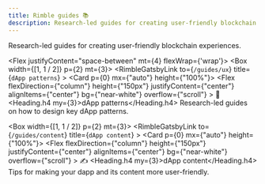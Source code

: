 ```yaml
---
title: Rimble guides 📚
description: Research-led guides for creating user-friendly blockchain experiences
---
```


Research-led guides for creating user-friendly blockchain experiences.

<Flex justifyContent="space-between" mt={4} flexWrap={'wrap'}>
  <Box width={[1, 1 / 2]} p={2} mt={3}>
    <RimbleGatsbyLink
      to={`/guides/ux`}
      title={`dApp patterns`}
    >
      <Card p={0} mx={"auto"} height={"100%"}>
        <Flex flexDirection={"column"}
          height={"150px"}
          justifyContent={"center"}
          alignItems={"center"}
          bg={"near-white"}
          overflow={"scroll"}
        >
          <Text fontSize={6}>🎨</Text>
        </Flex>
        <Box
          px={4}
          py={3}
          borderTop={1}
          borderWidth={3}
          borderColor="primary-light"
        >
          <Heading.h4 my={3}>dApp patterns</Heading.h4>
          <Text mb={3} color="text">Research-led guides on how to design key dApp patterns.</Text>
        </Box>
      </Card>
    </RimbleGatsbyLink>
  </Box>

  <Box width={[1, 1 / 2]} p={2} mt={3}>
    <RimbleGatsbyLink
      to={`/guides/content`}
      title={`dApp content`}
    >
      <Card p={0} mx={"auto"} height={"100%"}>
        <Flex flexDirection={"column"}
          height={"150px"}
          justifyContent={"center"}
          alignItems={"center"}
          bg={"near-white"}
          overflow={"scroll"}
        >
          <Text fontSize={6}>✍️</Text>
        </Flex>
        <Box
          px={4}
          py={3}
          borderTop={1}
          borderWidth={3}
          borderColor="primary-light"
        >
          <Heading.h4 my={3}>dApp content</Heading.h4>
          <Text mb={3} color="text">Tips for making your dapp and its content more user-friendly.</Text>
        </Box>
      </Card>
    </RimbleGatsbyLink>
  </Box>
</Flex>
